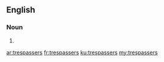 ==English==

===Noun===
{{head|en|plural}}

# {{plural of|trespasser|lang=en|nocat=1}}

[[ar:trespassers]]
[[fr:trespassers]]
[[ku:trespassers]]
[[my:trespassers]]